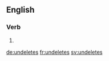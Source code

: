 ==English==

===Verb===
{{head|en|verb form}}

# {{en-third-person singular of|undelete}}

[[de:undeletes]]
[[fr:undeletes]]
[[sv:undeletes]]